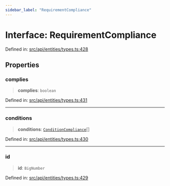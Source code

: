 ```yaml
---
sidebar_label: "RequirementCompliance"
---
```


# Interface: RequirementCompliance

Defined in: [src/api/entities/types.ts:428](https://github.com/PolymeshAssociation/polymesh-sdk/blob/bee6a2fe7a8ce5db42a6982e793782182cde2153/src/api/entities/types.ts#L428)

## Properties

### complies

> **complies**: `boolean`

Defined in: [src/api/entities/types.ts:431](https://github.com/PolymeshAssociation/polymesh-sdk/blob/bee6a2fe7a8ce5db42a6982e793782182cde2153/src/api/entities/types.ts#L431)

***

### conditions

> **conditions**: [`ConditionCompliance`](ConditionCompliance.mdx)[]

Defined in: [src/api/entities/types.ts:430](https://github.com/PolymeshAssociation/polymesh-sdk/blob/bee6a2fe7a8ce5db42a6982e793782182cde2153/src/api/entities/types.ts#L430)

***

### id

> **id**: `BigNumber`

Defined in: [src/api/entities/types.ts:429](https://github.com/PolymeshAssociation/polymesh-sdk/blob/bee6a2fe7a8ce5db42a6982e793782182cde2153/src/api/entities/types.ts#L429)
